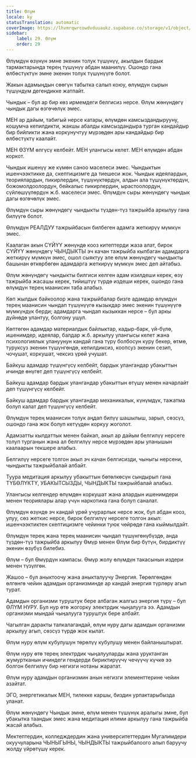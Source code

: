```yaml
---
title: Өлүм
locale: ky
statusTranslation: automatic
coverImage: https://lhvmrqwrcowdvduuaukz.supabase.co/storage/v1/object/public/strapi-uploads/small_cover-educacion-fundamental.webp-2d51a7828a2b1309555be27f7e2a61a0.webp
sidebar:
    label: 29. Өлүм
    order: 29
---
```

Өлүмдүн өзүнүн эмне экенин толук түшүнүү, акылдын бардык тармактарында терең түшүнүү абдан маанилүү. Ошондо гана өлбөстүктүн эмне экенин толук түшүнүүгө болот.

Жакын адамыңдын сөөгүн табытка салып коюу, өлүмдүн сырын түшүндүм дегендикке жатпайт.

Чындык – бул ар бир көз ирмемдеги белгисиз нерсе. Өлүм жөнүндөгү чындык дагы өзгөчөлүк эмес.

МЕН ар дайым, табигый нерсе катары, өлүмдөн камсыздандырууну, кошумча кепилдикти, жакшы абалды камсыздандыра турган кандайдыр бир бийликти жана коркунучтуу мүрзөдөн ары кандайдыр бир өлбөстүктү каалайт.

МЕН ӨЗҮМ өлгүсү келбейт. МЕН улангысы келет. МЕН өлүмдөн абдан коркот.

Чындык ишенүү же күмөн саноо маселеси эмес. Чындыктын ишенчээктикке да, скептицизмге да тиешеси жок. Чындык идеялардын, теориялардын, пикирлердин, түшүнүктөрдүн, алдын ала түшүнүктөрдүн, божомолдоолордун, бейкалыс пикирлердин, ырастоолордун, сүйлөшүүлөрдүн ж.б. маселеси эмес. Өлүмдүн сыры жөнүндөгү чындык дагы өзгөчөлүк эмес.

Өлүмдүн сыры жөнүндөгү чындыкты түздөн-түз тажрыйба аркылуу гана билүүгө болот.

Өлүмдүн РЕАЛДУУ тажрыйбасын билбеген адамга жеткирүү мүмкүн эмес.

Каалаган акын СҮЙҮҮ жөнүндө кооз китептерди жаза алат, бирок СҮЙҮҮ жөнүндөгү ЧЫНДЫКТЫ эч качан тажрыйба кылбаган адамдарга жеткирүү мүмкүн эмес, ошол сыяктуу эле өлүм жөнүндөгү чындыкты башынан өткөрбөгөн адамдарга жеткирүү мүмкүн эмес деп айтабыз.

Өлүм жөнүндөгү чындыкты билгиси келген адам изилдеши керек, өзү тажрыйба жасашы керек, тийиштүү түрдө издеши керек, ошондо гана өлүмдүн терең маанисин таба алабыз.

Көп жылдык байкоолор жана тажрыйбалар бизге адамдар өлүмдүн терең маанисин чындап түшүнүүгө кызыкдар эмес экенин түшүнүүгө мүмкүндүк берди; адамдарга чындап кызыккан нерсе – бул аркы дүйнөдө улантуу, болгону ушул.

Көптөгөн адамдар материалдык байлыктар, кадыр-барк, үй-бүлө, ишенимдер, идеялар, балдар ж.б. аркылуу улангысы келет жана психологиялык улануунун кандай гана түрү болбосун куру бекер, өтмө, туруксуз экенин түшүнгөндө, кепилдиксиз, коопсуз экенин сезип, чочушат, коркушат, чексиз үрөй учушат.

Байкуш адамдар түшүнгүсү келбейт, бардык улангандар убакыттын ичинде өнүгөт деп түшүнгүсү келбейт.

Байкуш адамдар бардык улангандар убакыттын өтүшү менен начарлайт деп түшүнгүсү келбейт.

Байкуш адамдар бардык улангандар механикалык, күнүмдүк, тажатма болуп калат деп түшүнгүсү келбейт.

Өлүмдүн терең маанисин толук аңдап билүү шашылыш, зарыл, сөзсүз, ошондо гана жок болуп кетүүдөн коркуу жоголот.

Адамзатты кылдаттык менен байкап, акыл ар дайым белгилүү нерсеге толуп турганын жана ал белгилүү нерсе мүрзөдөн ары уланышын каалаарын текшере алабыз.

Белгилүү нерсеге толгон акыл эч качан белгисизди, чыныгы нерсени, чындыкты тажрыйбалай албайт.

Туура медитация аркылуу убакыттын бөтөлкөсүн сындырып гана ТҮБӨЛҮКТҮ, УБАКЫТСЫЗДЫ, ЧЫНДЫКТЫ тажрыйбалай алабыз.

Улангысы келгендер өлүмдөн коркушат жана алардын ишенимдери менен теориялары алар үчүн наркотика гана болуп саналат.

Өлүмдүн өзүндө эч кандай үрөй учурарлык нерсе жок, бул абдан кооз, улуу, сөз жеткис нерсе, бирок белгилүү нерсеге толгон акыл: ишенчээктиктен скептицизмге чейинки туюк чөйрөдө гана кыймылдайт.

Өлүмдүн терең жана терең маанисин чындап түшүнгөнүбүздө, анда түздөн-түз тажрыйба аркылуу Өмүр менен Өлүм бир бүтүн, бирдиктүү экенин өзүбүз билебиз.

Өлүм – бул Өмүрдүн кампасы. Өмүр жолу өлүмдүн такасынын издери менен түзүлгөн.

Жашоо – бул аныктоочу жана аныкталуучу Энергия. Төрөлгөндөн өлгөнгө чейин адамдын организминде ар кандай энергия түрлөрү агып турат.

Адамдын организми туруштук бере албаган жалгыз энергия түрү – бул ӨЛҮМ НУРУ. Бул нур өтө жогорку электрдик чыңалууга ээ. Адамдын организми мындай чыңалууга туруштук бере албайт.

Чагылган даракты талкалагандай, өлүм нуру дагы адамдын организми аркылуу агып, сөзсүз түрдө жок кылат.

Өлүм нуру өлүм кубулушун төрөлүү кубулушу менен байланыштырат.

Өлүм нуру өтө терең электрдик чыңалууларды жана уруктанган жумуртканын ичиндеги гендерди бириктирүүчү чечүүчү күчкө ээ болгон белгилүү бир негизги нотаны жаратат.

Өлүм нуру адамдын организмин анын негизги элементтерине чейин азайтат.

ЭГО, энергетикалык МЕН, тилекке каршы, биздин урпактарыбызда уланат.

Өлүм жөнүндөгү Чындык эмне, өлүм менен түшүнүк аралыгы эмне, бул убакытка таандык эмес жана медитация илими аркылуу гана тажрыйба жасай алабыз.

Мектептердин, колледждердин жана университеттердин Мугалимдери окуучуларына ЧЫНЫГЫНЫ, ЧЫНДЫКТЫ тажрыйбалоого алып баруучу жолду үйрөтүшү керек.

